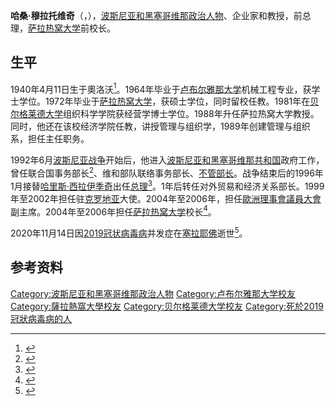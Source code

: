 {{NoteTA|G1=Places|1=zh-tw:歐洲理事會; zh-hant:歐洲委員會; zh-hans:欧洲委员会;}}
{{Infobox officeholder
| name           = 哈桑·穆拉托维奇
| native_name    = Hasan Muratović
| image          = HasanMuratovic.jpg
| image_size     = 150px
| caption        = 
| office         = [[歐洲理事會議員大會|歐洲理事會議員大會]]副主席
| president      = 
| term_start     = 2002年
| term_end       = 2004年
| office1        = [[波斯尼亚和黑塞哥维那|波斯尼亚和黑塞哥维那]]驻[[克罗地亚|克罗地亚]]大使
| term_start1    = 1999年
| term_end1      = 2002年
| office2        = 波斯尼亚和黑塞哥维那<br/>对外贸易和经济关系部长
| primeminister2 = [[哈里斯·西拉伊季奇|哈里斯·西拉伊季奇]]
| term_start2    = 1997年1月3日
| term_end2      = 1999年2月4日
| predecessor2   = 
| successor2     = 米尔萨德·库尔托维奇
| office3        = [[波斯尼亚和黑塞哥维那部长会议主席|波斯尼亚和黑塞哥维那总理]]
| president3     = [[阿利雅·伊泽特贝戈维奇|阿利雅·伊泽特贝戈维奇]]<br/>[[莫姆契洛·克拉伊什尼克|莫姆契洛·克拉伊什尼克]]<br/>[[克雷西米尔·祖巴克|克雷西米尔·祖巴克]]
| term_start3    = 1996年1月30日
| term_end3      = 1997年1月3日
| predecessor3   = [[哈里斯·西拉伊季奇|哈里斯·西拉伊季奇]]
| successor3     = 哈里斯·西拉伊季奇
| birth_date     = {{Birth date|1940|04|11}}
| birth_place    = [[南斯拉夫王國|南斯拉夫王國]]奧洛沃
| death_date     = {{Death date and age|2020|11|14|1940|04|11|df=y}}
| death_place    = [[波斯尼亚和黑塞哥维那|波斯尼亚和黑塞哥维那]][[塞拉耶佛|塞拉耶佛]]
| sex            = 男
| nationality    = 波斯尼亚和黑塞哥维那
| party          = 民主行动党
| spouse         = 
| children       = 2
| alma_mater     = [[卢布尔雅那大学|卢布尔雅那大学]]<br/>[[萨拉热窝大学|萨拉热窝大学]]<br/>[[贝尔格莱德大学|贝尔格莱德大学]]
| occupation     = [[政治人物|政治人物]]
}}
'''哈桑·穆拉托维奇'''（{{lang-bs|Hasan Muratović}}，{{bd|1940年|4月11日|2020年|11月14日|catIdx=Muratovic}}），[[波斯尼亚和黑塞哥维那|波斯尼亚和黑塞哥维那]][[政治人物|政治人物]]、企业家和教授，前总理，[[萨拉热窝大学|萨拉热窝大学]]前校长。
==生平==
1940年4月11日生于奧洛沃<ref>{{cite web |title=Doctor Hasan Muratovic dies of Coronavirus in Sarajevo |url=http://www.sarajevotimes.com/doctor-hasan-muratovic-dies-of-coronavirus-in-sarajevo/ |publisher=Sarajevo Times |language=en |date=2020-11-14 |accessdate=2020-11-14 |archive-date=2020-11-15 |archive-url=https://web.archive.org/web/20201115173338/http://www.sarajevotimes.com/doctor-hasan-muratovic-dies-of-coronavirus-in-sarajevo/ |dead-url=no }}</ref>。1964年毕业于[[卢布尔雅那大学|卢布尔雅那大学]]机械工程专业，获学士学位。1972年毕业于[[萨拉热窝大学|萨拉热窝大学]]，获硕士学位，同时留校任教。1981年在[[贝尔格莱德大学|贝尔格莱德大学]]组织科学学院获经营学博士学位。1988年升任萨拉热窝大学教授。同时，他还在该校经济学院任教，讲授管理与组织学，1989年创建管理与组织系，担任主任职务。

1992年6月[[波斯尼亚战争|波斯尼亚战争]]开始后，他进入[[波斯尼亚和黑塞哥维那共和国|波斯尼亚和黑塞哥维那共和国]]政府工作，曾任联合国事务部长<ref>{{cite news |title=停止在萨市放冷枪 |newspaper=人民日报 |date=1994-08-16 |page=6}}</ref>、维和部队联络事务部长、[[不管部长|不管部长]]。战争结束后的1996年1月接替[[哈里斯·西拉伊季奇|哈里斯·西拉伊季奇]]出任[[波斯尼亚和黑塞哥维那部长会议主席|总理]]<ref>{{cite news |title=波黑组建新政府 |work=[[人民日报|人民日报]] |date=1996-02-01 |page=6}}</ref>。1年后转任对外贸易和经济关系部长。1999年至2002年担任驻[[克罗地亚|克罗地亚]]大使。2004年至2006年，担任[[歐洲理事會議員大會|歐洲理事會議員大會]]副主席。2004年至2006年担任[[萨拉热窝大学|萨拉热窝大学]]校长<ref>{{cite web|url=http://www.efsa.unsa.ba/ef/docs/CV/Hasan_Muratovic_2013.pdf|title=Dr. Hasan Muratović|accessdate=2020-04-15|language=bs|website=efsa.unsa.ba|archive-date=2019-01-05|archive-url=https://web.archive.org/web/20190105201127/http://www.efsa.unsa.ba/ef/docs/CV/Hasan_Muratovic_2013.pdf|dead-url=yes}}</ref>。

2020年11月14日因[[2019冠状病毒病|2019冠状病毒病]]并发症在[[塞拉耶佛|塞拉耶佛]]逝世<ref>{{cite web|url=https://www.klix.ba/vijesti/bih/preminuo-profesor-hasan-muratovic-bivsi-premijer-bih-ministar-i-ambasador/201114025|title=Preminuo profesor Hasan Muratović, bivši premijer BiH, ministar i ambasador|date=2020-11-14|language=bs|author=D.Be.|publisher=Klix.ba|accessdate=2020-11-14|archive-date=2020-11-14|archive-url=https://web.archive.org/web/20201114183105/https://www.klix.ba/vijesti/bih/preminuo-profesor-hasan-muratovic-bivsi-premijer-bih-ministar-i-ambasador/201114025|dead-url=no}}</ref>。

==参考资料==
{{Reflist}}

{{Authority control}}
{{DEFAULTSORT:Muratović, Hasan}}
[[Category:波斯尼亚和黑塞哥维那政治人物|Category:波斯尼亚和黑塞哥维那政治人物]]
[[Category:卢布尔雅那大学校友|Category:卢布尔雅那大学校友]]
[[Category:薩拉熱窩大學校友|Category:薩拉熱窩大學校友]]
[[Category:贝尔格莱德大学校友|Category:贝尔格莱德大学校友]]
[[Category:死於2019冠狀病毒病的人|Category:死於2019冠狀病毒病的人]]